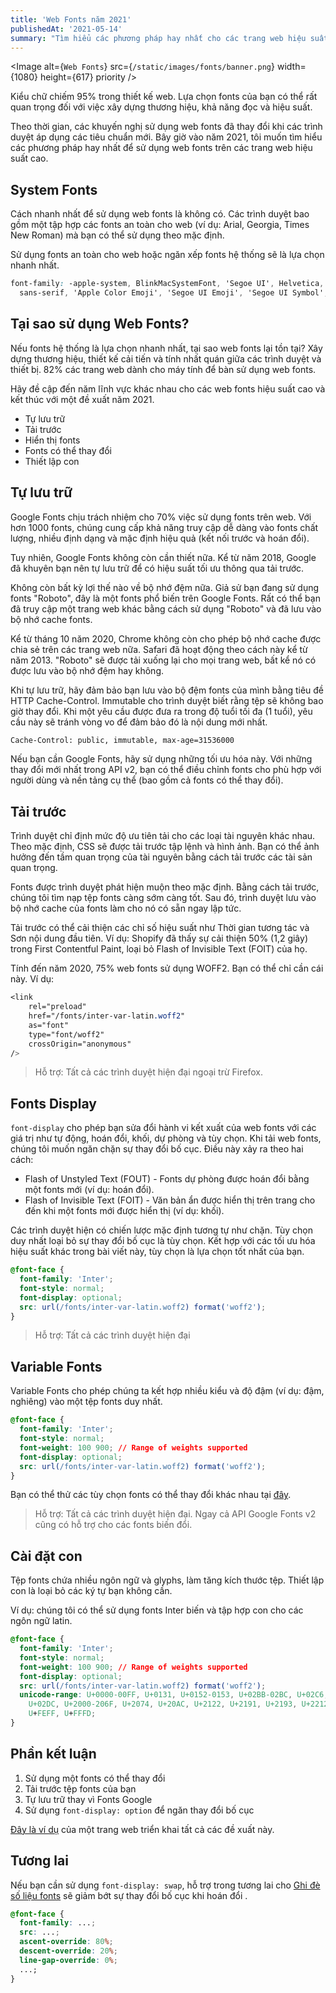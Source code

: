```yaml
---
title: 'Web Fonts năm 2021' 
publishedAt: '2021-05-14'
summary: "Tìm hiểu các phương pháp hay nhất cho các trang web hiệu suất cao sử dụng web fonts, được cập nhật cho năm 2021."
---
```


<Image
  alt={`Web Fonts`}
  src={`/static/images/fonts/banner.png`}
  width={1080}
  height={617}
  priority
/>

Kiểu chữ chiếm 95% trong thiết kế web. Lựa chọn fonts của bạn có thể rất quan trọng đối với việc xây dựng thương hiệu, khả năng đọc và hiệu suất.

Theo thời gian, các khuyến nghị sử dụng web fonts đã thay đổi khi các trình duyệt áp dụng các tiêu chuẩn mới. Bây giờ vào năm 2021, tôi muốn tìm hiểu các phương pháp hay nhất để sử dụng web fonts trên các trang web hiệu suất cao.

## System Fonts
Cách nhanh nhất để sử dụng web fonts là không có. Các trình duyệt bao gồm một tập hợp các fonts an toàn cho web (ví dụ: Arial, Georgia, Times New Roman) mà bạn có thể sử dụng theo mặc định.

Sử dụng fonts an toàn cho web hoặc ngăn xếp fonts hệ thống sẽ là lựa chọn nhanh nhất.
``` css
font-family: -apple-system, BlinkMacSystemFont, 'Segoe UI', Helvetica, Arial,
  sans-serif, 'Apple Color Emoji', 'Segoe UI Emoji', 'Segoe UI Symbol';
```
## Tại sao sử dụng Web Fonts?
Nếu fonts hệ thống là lựa chọn nhanh nhất, tại sao web fonts lại tồn tại? Xây dựng thương hiệu, thiết kế cải tiến và tính nhất quán giữa các trình duyệt và thiết bị. 82% các trang web dành cho máy tính để bàn sử dụng web fonts.

Hãy đề cập đến năm lĩnh vực khác nhau cho các web fonts hiệu suất cao và kết thúc với một đề xuất năm 2021.

- Tự lưu trữ
- Tải trước
- Hiển thị fonts
- Fonts có thể thay đổi
- Thiết lập con

## Tự lưu trữ

Google Fonts chịu trách nhiệm cho 70% việc sử dụng fonts trên web. Với hơn 1000 fonts, chúng cung cấp khả năng truy cập dễ dàng vào fonts chất lượng, nhiều định dạng và mặc định hiệu quả (kết nối trước và hoán đổi).

Tuy nhiên, Google Fonts không còn cần thiết nữa. Kể từ năm 2018, Google đã khuyên bạn nên tự lưu trữ để có hiệu suất tối ưu thông qua tải trước.

Không còn bất kỳ lợi thế nào về bộ nhớ đệm nữa. Giả sử bạn đang sử dụng fonts "Roboto", đây là một fonts phổ biến trên Google Fonts. Rất có thể bạn đã truy cập một trang web khác bằng cách sử dụng "Roboto" và đã lưu vào bộ nhớ cache fonts.

Kể từ tháng 10 năm 2020, Chrome không còn cho phép bộ nhớ cache được chia sẻ trên các trang web nữa. Safari đã hoạt động theo cách này kể từ năm 2013. "Roboto" sẽ được tải xuống lại cho mọi trang web, bất kể nó có được lưu vào bộ nhớ đệm hay không.

Khi tự lưu trữ, hãy đảm bảo bạn lưu vào bộ đệm fonts của mình bằng tiêu đề HTTP Cache-Control. Immutable cho trình duyệt biết rằng tệp sẽ không bao giờ thay đổi. Khi một yêu cầu được đưa ra trong độ tuổi tối đa (1 tuổi), yêu cầu này sẽ tránh vòng vo để đảm bảo đó là nội dung mới nhất.

```bash
Cache-Control: public, immutable, max-age=31536000
```

Nếu bạn cần Google Fonts, hãy sử dụng những tối ưu hóa này. Với những thay đổi mới nhất trong API v2, bạn có thể điều chỉnh fonts cho phù hợp với người dùng và nền tảng cụ thể (bao gồm cả fonts có thể thay đổi).

## Tải trước

Trình duyệt chỉ định mức độ ưu tiên tải cho các loại tài nguyên khác nhau. Theo mặc định, CSS sẽ được tải trước tập lệnh và hình ảnh. Bạn có thể ảnh hưởng đến tầm quan trọng của tài nguyên bằng cách tải trước các tài sản quan trọng.

Fonts được trình duyệt phát hiện muộn theo mặc định. Bằng cách tải trước, chúng tôi tìm nạp tệp fonts càng sớm càng tốt. Sau đó, trình duyệt lưu vào bộ nhớ cache của fonts làm cho nó có sẵn ngay lập tức.

Tải trước có thể cải thiện các chỉ số hiệu suất như Thời gian tương tác và Sơn nội dung đầu tiên. Ví dụ: Shopify đã thấy sự cải thiện 50% (1,2 giây) trong First Contentful Paint, loại bỏ Flash of Invisible Text (FOIT) của họ.

Tính đến năm 2020, 75% web fonts sử dụng WOFF2. Bạn có thể chỉ cần cái này. Ví dụ:

```css
<link
	rel="preload"
	href="/fonts/inter-var-latin.woff2"
	as="font"
	type="font/woff2"
	crossOrigin="anonymous"
/>
```

> Hỗ trợ: Tất cả các trình duyệt hiện đại ngoại trừ Firefox.

## Fonts Display
`font-display` cho phép bạn sửa đổi hành vi kết xuất của web fonts với các giá trị như tự động, hoán đổi, khối, dự phòng và tùy chọn. Khi tải web fonts, chúng tôi muốn ngăn chặn sự thay đổi bố cục. Điều này xảy ra theo hai cách:

- Flash of Unstyled Text (FOUT) - Fonts dự phòng được hoán đổi bằng một fonts mới (ví dụ: hoán đổi).
- Flash of Invisible Text (FOIT) - Văn bản ẩn được hiển thị trên trang cho đến khi một fonts mới được hiển thị (ví dụ: khối).

Các trình duyệt hiện có chiến lược mặc định tương tự như chặn. Tùy chọn duy nhất loại bỏ sự thay đổi bố cục là tùy chọn. Kết hợp với các tối ưu hóa hiệu suất khác trong bài viết này, tùy chọn là lựa chọn tốt nhất của bạn.

```css
@font-face {
  font-family: 'Inter';
  font-style: normal;
  font-display: optional;
  src: url(/fonts/inter-var-latin.woff2) format('woff2');
}
```
> Hỗ trợ: Tất cả các trình duyệt hiện đại

## Variable Fonts
Variable Fonts cho phép chúng ta kết hợp nhiều kiểu và độ đậm (ví dụ: đậm, nghiêng) vào một tệp fonts duy nhất.

```css
@font-face {
  font-family: 'Inter';
  font-style: normal;
  font-weight: 100 900; // Range of weights supported
  font-display: optional;
  src: url(/fonts/inter-var-latin.woff2) format('woff2');
}
```

Bạn có thể thử các tùy chọn fonts có thể thay đổi khác nhau tại [đây](https://developer.mozilla.org/en-US/docs/Web/CSS/CSS_Fonts/Variable_Fonts_Guide).

> Hỗ trợ: Tất cả các trình duyệt hiện đại. Ngay cả API Google Fonts v2 cũng có hỗ trợ cho các fonts biến đổi.

## Cài đặt con

Tệp fonts chứa nhiều ngôn ngữ và glyphs, làm tăng kích thước tệp. Thiết lập con là loại bỏ các ký tự bạn không cần.

Ví dụ: chúng tôi có thể sử dụng fonts Inter biến và tập hợp con cho các ngôn ngữ latin.

```css
@font-face {
  font-family: 'Inter';
  font-style: normal;
  font-weight: 100 900; // Range of weights supported
  font-display: optional;
  src: url(/fonts/inter-var-latin.woff2) format('woff2');
  unicode-range: U+0000-00FF, U+0131, U+0152-0153, U+02BB-02BC, U+02C6, U+02DA,
    U+02DC, U+2000-206F, U+2074, U+20AC, U+2122, U+2191, U+2193, U+2212, U+2215,
    U+FEFF, U+FFFD;
}
```
## Phần kết luận

1. Sử dụng một fonts có thể thay đổi
2. Tải trước tệp fonts của bạn
3. Tự lưu trữ thay vì Fonts Google
4. Sử dụng `font-display: option` để ngăn thay đổi bố cục

[Đây là ví dụ](https://github.com/huynhtan1808/tanhuynh.io) của một trang web triển khai tất cả các đề xuất này.

## Tương lai

Nếu bạn cần sử dụng `font-display: swap`, hỗ trợ trong tương lai cho [Ghi đè số liệu fonts](https://www.youtube.com/watch?t=176&v=Z6wjUOSh9Tk&feature=youtu.be) sẽ giảm bớt sự thay đổi bố cục khi hoán đổi .

```css
@font-face {
  font-family: ...;
  src: ...;
  ascent-override: 80%;
  descent-override: 20%;
  line-gap-override: 0%;
  ...;
}
```